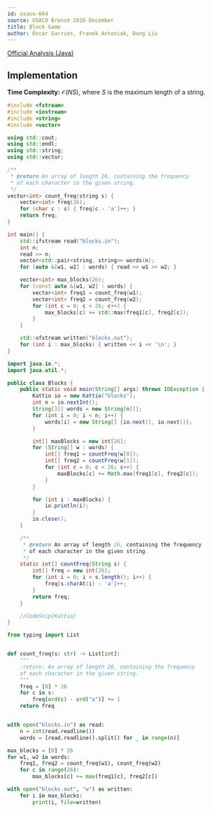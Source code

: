 ```yaml
---
id: usaco-664
source: USACO Bronze 2016 December
title: Block Game
author: Óscar Garries, Franek Antoniak, Dong Liu
---
```


[Official Analysis (Java)](http://www.usaco.org/current/data/sol_blocks_bronze_dec16.html)

## Implementation

**Time Complexity:** $\mathcal{O}(NS)$, where $S$ is the maximum length of a string.

<LanguageSection>
<CPPSection>

```cpp
#include <fstream>
#include <iostream>
#include <string>
#include <vector>

using std::cout;
using std::endl;
using std::string;
using std::vector;

/**
 * @return An array of length 26, containing the frequency
 * of each character in the given string.
 */
vector<int> count_freq(string s) {
	vector<int> freq(26);
	for (char c : s) { freq[c - 'a']++; }
	return freq;
}

int main() {
	std::ifstream read("blocks.in");
	int n;
	read >> n;
	vector<std::pair<string, string>> words(n);
	for (auto &[w1, w2] : words) { read >> w1 >> w2; }

	vector<int> max_blocks(26);
	for (const auto &[w1, w2] : words) {
		vector<int> freq1 = count_freq(w1);
		vector<int> freq2 = count_freq(w2);
		for (int c = 0; c < 26; c++) {
			max_blocks[c] += std::max(freq1[c], freq2[c]);
		}
	}

	std::ofstream written("blocks.out");
	for (int i : max_blocks) { written << i << '\n'; }
}
```

</CPPSection>
<JavaSection>

```java
import java.io.*;
import java.util.*;

public class Blocks {
	public static void main(String[] args) throws IOException {
		Kattio io = new Kattio("blocks");
		int n = io.nextInt();
		String[][] words = new String[n][];
		for (int i = 0; i < n; i++) {
			words[i] = new String[] {io.next(), io.next()};
		}

		int[] maxBlocks = new int[26];
		for (String[] w : words) {
			int[] freq1 = countFreq(w[0]);
			int[] freq2 = countFreq(w[1]);
			for (int c = 0; c < 26; c++) {
				maxBlocks[c] += Math.max(freq1[c], freq2[c]);
			}
		}

		for (int i : maxBlocks) {
			io.println(i);
		}
		io.close();
	}

	/**
 	 * @return An array of length 26, containing the frequency
 	 * of each character in the given string.
	 */
	static int[] countFreq(String s) {
		int[] freq = new int[26];
		for (int i = 0; i < s.length(); i++) {
			freq[s.charAt(i) - 'a']++;
		}
		return freq;
	}

	//CodeSnip{Kattio}
}
```

</JavaSection>
<PySection>

```py
from typing import List


def count_freq(s: str) -> List[int]:
	"""
	:return: An array of length 26, containing the frequency
	of each character in the given string.
	"""
	freq = [0] * 26
	for c in s:
		freq[ord(c) - ord("a")] += 1
	return freq


with open("blocks.in") as read:
	n = int(read.readline())
	words = [read.readline().split() for _ in range(n)]

max_blocks = [0] * 26
for w1, w2 in words:
	freq1, freq2 = count_freq(w1), count_freq(w2)
	for c in range(26):
		max_blocks[c] += max(freq1[c], freq2[c])

with open("blocks.out", "w") as written:
	for i in max_blocks:
		print(i, file=written)
```

</PySection>
</LanguageSection>
